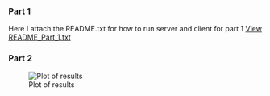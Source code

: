 ### Part 1
Here I attach the README.txt for how to run server and client for part 1
[View README_Part_1.txt](./README.txt)

### Part 2
![Plot of results](./Box_Plot_Part_2.png)
